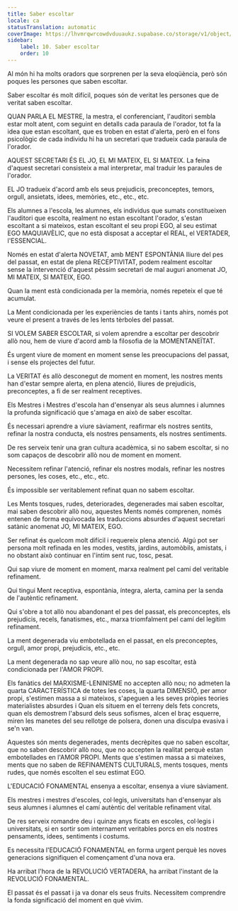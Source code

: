 ```yaml
---
title: Saber escoltar
locale: ca
statusTranslation: automatic
coverImage: https://lhvmrqwrcowdvduuaukz.supabase.co/storage/v1/object/public/strapi-uploads/small_cover-educacion-fundamental.webp-2d51a7828a2b1309555be27f7e2a61a0.webp
sidebar:
    label: 10. Saber escoltar
    order: 10
---
```

Al món hi ha molts oradors que sorprenen per la seva eloqüència, però són poques les persones que saben escoltar.

Saber escoltar és molt difícil, poques són de veritat les persones que de veritat saben escoltar.

QUAN PARLA EL MESTRE, la mestra, el conferenciant, l'auditori sembla estar molt atent, com seguint en detalls cada paraula de l'orador, tot fa la idea que estan escoltant, que es troben en estat d'alerta, però en el fons psicològic de cada individu hi ha un secretari que tradueix cada paraula de l'orador.

AQUEST SECRETARI ÉS EL JO, EL MI MATEIX, EL SI MATEIX. La feina d'aquest secretari consisteix a mal interpretar, mal traduir les paraules de l'orador.

EL JO tradueix d'acord amb els seus prejudicis, preconceptes, temors, orgull, ansietats, idees, memòries, etc., etc., etc.

Els alumnes a l'escola, les alumnes, els individus que sumats constitueixen l'auditori que escolta, realment no estan escoltant l'orador, s'estan escoltant a si mateixos, estan escoltant el seu propi EGO, al seu estimat EGO MAQUIAVÈLIC, que no està disposat a acceptar el REAL, el VERTADER, l'ESSENCIAL.

Només en estat d'alerta NOVETAT, amb MENT ESPONTÀNIA lliure del pes del passat, en estat de plena RECEPTIVITAT, podem realment escoltar sense la intervenció d'aquest pèssim secretari de mal auguri anomenat JO, MI MATEIX, SI MATEIX, EGO.

Quan la ment està condicionada per la memòria, només repeteix el que té acumulat.

La Ment condicionada per les experiències de tants i tants ahirs, només pot veure el present a través de les lents tèrboles del passat.

SI VOLEM SABER ESCOLTAR, si volem aprendre a escoltar per descobrir allò nou, hem de viure d'acord amb la filosofia de la MOMENTANEÏTAT.

És urgent viure de moment en moment sense les preocupacions del passat, i sense els projectes del futur.

La VERITAT és allò desconegut de moment en moment, les nostres ments han d'estar sempre alerta, en plena atenció, lliures de prejudicis, preconceptes, a fi de ser realment receptives.

Els Mestres i Mestres d'escola han d'ensenyar als seus alumnes i alumnes la profunda significació que s'amaga en això de saber escoltar.

És necessari aprendre a viure sàviament, reafirmar els nostres sentits, refinar la nostra conducta, els nostres pensaments, els nostres sentiments.

De res serveix tenir una gran cultura acadèmica, si no sabem escoltar, si no som capaços de descobrir allò nou de moment en moment.

Necessitem refinar l'atenció, refinar els nostres modals, refinar les nostres persones, les coses, etc., etc., etc.

És impossible ser veritablement refinat quan no sabem escoltar.

Les Ments tosques, rudes, deteriorades, degenerades mai saben escoltar, mai saben descobrir allò nou, aquestes Ments només comprenen, només entenen de forma equivocada les traduccions absurdes d'aquest secretari satànic anomenat JO, MI MATEIX, EGO.

Ser refinat és quelcom molt difícil i requereix plena atenció. Algú pot ser persona molt refinada en les modes, vestits, jardins, automòbils, amistats, i no obstant això continuar en l'íntim sent ruc, tosc, pesat.

Qui sap viure de moment en moment, marxa realment pel camí del veritable refinament.

Qui tingui Ment receptiva, espontània, íntegra, alerta, camina per la senda de l'autèntic refinament.

Qui s'obre a tot allò nou abandonant el pes del passat, els preconceptes, els prejudicis, recels, fanatismes, etc., marxa triomfalment pel camí del legítim refinament.

La ment degenerada viu embotellada en el passat, en els preconceptes, orgull, amor propi, prejudicis, etc., etc.

La ment degenerada no sap veure allò nou, no sap escoltar, està condicionada per l'AMOR PROPI.

Els fanàtics del MARXISME-LENINISME no accepten allò nou; no admeten la quarta CARACTERÍSTICA de totes les coses, la quarta DIMENSIÓ, per amor propi, s'estimen massa a si mateixos, s'apeguen a les seves pròpies teories materialistes absurdes i Quan els situem en el terreny dels fets concrets, quan els demostrem l'absurd dels seus sofismes, alcen el braç esquerre, miren les manetes del seu rellotge de polsera, donen una disculpa evasiva i se'n van.

Aquestes són ments degenerades, ments decrèpites que no saben escoltar, que no saben descobrir allò nou, que no accepten la realitat perquè estan embotellades en l'AMOR PROPI. Ments que s'estimen massa a si mateixes, ments que no saben de REFINAMENTS CULTURALS, ments tosques, ments rudes, que només escolten el seu estimat EGO.

L'EDUCACIÓ FONAMENTAL ensenya a escoltar, ensenya a viure sàviament.

Els mestres i mestres d'escoles, col·legis, universitats han d'ensenyar als seus alumnes i alumnes el camí autèntic del veritable refinament vital.

De res serveix romandre deu i quinze anys ficats en escoles, col·legis i universitats, si en sortir som internament veritables porcs en els nostres pensaments, idees, sentiments i costums.

Es necessita l'EDUCACIÓ FONAMENTAL en forma urgent perquè les noves generacions signifiquen el començament d'una nova era.

Ha arribat l'hora de la REVOLUCIÓ VERTADERA, ha arribat l'instant de la REVOLUCIÓ FONAMENTAL.

El passat és el passat i ja va donar els seus fruits. Necessitem comprendre la fonda significació del moment en què vivim.

